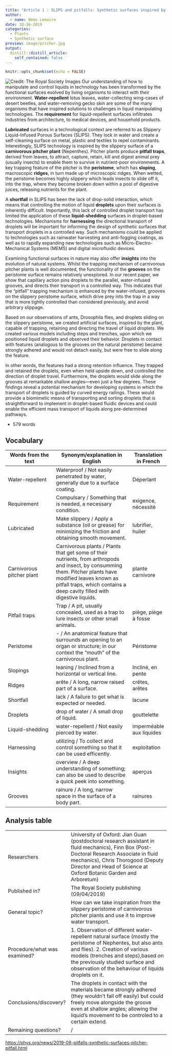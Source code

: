 ```yaml
---
title: "Article 1 : SLIPS and pitfalls: Synthetic surfaces inspired by a pitcher pitfall trap"
author:
  - name: Némo Lemaire
date: 10-16-2019
categories:
  - Plants
  - Synthetic surface
preview: image/pitcher.jpg
output:
  distill::distill_article:
    self_contained: false
---
```


```r
knitr::opts_chunk$set(echo = FALSE)
```


![Credit: The Royal Society Images](image/pitcher.jpg)
Our understanding of how to manipulate and control liquids in technology has been transformed by the functional surfaces evolved by living organisms to interact with their environment. **Water-repellent** lotus leaves, water-collecting wing-cases of desert beetles, and water-removing gecko skin are some of the many organisms that have inspired solutions to challenges in liquid manipulating technologies. The **requirement** for liquid-repellent surfaces infiltrates industries from architecture, to medical devices, and household products.

**Lubricated** surfaces in a technological context are referred to as Slippery Liquid-Infused Porous Surfaces (SLIPS). They lock in water and create a self-cleaning surface on metal, plastic and textiles to repel contaminants. Interestingly, SLIPS technology is inspired by the slippery surface of a **carnivorous pitcher plant** (Nepenthes). Pitcher plants produce **pitfall traps**, derived from leaves, to attract, capture, retain, kill and digest animal prey (usually insects) to enable them to survive in nutrient-poor environments. A key trapping feature of the pitcher is the **peristome**, which has **sloping**, macroscopic **ridges**, in turn made up of microscopic ridges. When wetted, the peristome becomes highly slippery which leads insects to slide off it, into the trap, where they become broken down within a pool of digestive juices, releasing nutrients for the plant.

A **shortfall** in SLIPS has been the lack of drop-solid interaction, which means that controlling the motion of liquid **droplets** upon their surfaces is inherently difficult. Importantly, this lack of controlled droplet transport has limited the application of these **liquid-shedding** surfaces in droplet-based technologies. Mechanisms for **harnessing** the directional transport of droplets will be important for informing the design of synthetic surfaces that transport droplets in a controlled way. Such mechanisms could be applied to technologies such as rainwater harvesting and anti-fogging coatings, as well as to rapidly expanding new technologies such as Micro-Electro-Mechanical Systems (MEMS) and digital microfluidic devices.

Examining functional surfaces in nature may also offer **insights** into the evolution of natural systems. Whilst the trapping mechanism of carnivorous pitcher plants is well documented, the functionality of the **grooves** on the peristome surface remains relatively unexplored. In our recent paper, we show that capillary action pins droplets to the parallel, water-infused grooves, and directs their transport in a controlled way. This indicates that the "pitfall" trapping mechanism is enhanced by the water-infused, grooves on the slippery peristome surface, which drive prey into the trap in a way that is more tightly controlled than considered previously, and avoid arbitrary slippage.

Based on our observations of ants, Drosophila flies, and droplets sliding on the slippery peristome, we created artificial surfaces, inspired by the plant, capable of trapping, retaining and directing the travel of liquid droplets. We created various models including steps and trenches, upon which we positioned liquid droplets and observed their behavior. Droplets in contact with features (analogous to the grooves on the natural peristome) became strongly adhered and would not detach easily, but were free to slide along the feature.

In other words, the features had a strong retention influence. They trapped and retained the droplets, even when held upside down, and controlled the direction of droplet travel. Furthermore, the droplets would slide along the grooves at remarkable shallow angles—even just a few degrees. These findings reveal a potential mechanism for developing systems in which the transport of droplets is guided by curved energy railings. These would provide a biomimetic means of transporting and sorting droplets that is straightforward to implement in droplet-based fluidic devices and could enable the efficient mass transport of liquids along pre-determined pathways.

* 579 words

## Vocabulary 

| Words from the text | Synonym/explanation in English | Translation in French|
| ------------------- | ------------------------------ |------------|
| Water-repellent     | Waterproof / Not easily penetrated by water, generally due to a surface coating. | Déperlant |
| Requirement         | Compulsary / Something that is needed, a necessary condition. | exigence, nécessité  |
| Lubricated          | Make slippery / Apply a substance (oil or grease) for minimizing the friction and obtaining smooth movement. | lubrifier, huiler |
| Carnivorous pitcher plant| Carnivorous plants / Plants that get some of their nutrients, from arthropods and insect, by consumming them. Pitcher plants have modified leaves known as pitfall traps, which contains a deep cavity filled with digestive liquids.| plante carnivore |
| Pitfall traps| Trap / A pit, usually concealed, used as a trap to lure insects or other small animals. | piège, piège à fosse |
| Peristome| - / An anatomical feature that surrounds an opening to an organ or structure; in our context the "mouth" of the carnivorous plant. | Péristome |
| Slopings| leaning / Inclined from a horizontal or vertical line. | Incliné, en pente |
| Ridges| arête / A long, narrow raised part of a surface. | crêtes, arêtes |
| Shortfall| lack / A failure to get what is expected or needed. | lacune |
| Droplets| drop of water / A small drop of liquid. | gouttelette |
| Liquid-shedding| water-repellent / Not easily pierced by water. | imperméable aux liquides |
| Harnessing| utilizing / To collect and control something so that it can be used efficently. | exploitation |
| Insights| overview / A deep understanding of something; can also be used to describe a quick peek into something. | aperçus |
| Grooves| rainure / A long, narrow space in the surface of a body part. | rainures |

## Analysis table 

|                              |                                                                     |
| ---------------------------- | ------------------------------------------------------------------- |
| Researchers                  | University of Oxford: Jian Guan (postdoctoral research assistant in fluid mechanics), Finn Box (Post-Doctoral Research Associate in fluid mechanics), Chris Thorogood (Deputy Director and Head of Science at Oxford Botanic Garden and Arboretum) |
| Published in?                | The Royal Society publishing (09/04/2019)                        |
| General topic?               | How can we take inspiration from the slippery peristome of carnivorous pitcher plants and use it to improve water transport.|
| Procedure/what was examined? | 1. Observation of different water-repellent natural surface (mostly the peristome of Nephentes, but also ants and flies). 2. Creation of various models (trenches and steps),based on the previously studied surface and observation of the behaviour of liquids droplets on it.|
| Conclusions/discovery?       | The droplets in contact with the materials became strongly adhered (they wouldn't fall off easily) but could freely move alongside the groove even at shallow angles; allowing the liquid's movement to be controled to a certain extend.|
| Remaining questions?         | / |


<https://phys.org/news/2019-09-pitfalls-synthetic-surfaces-pitcher-pitfall.html>



